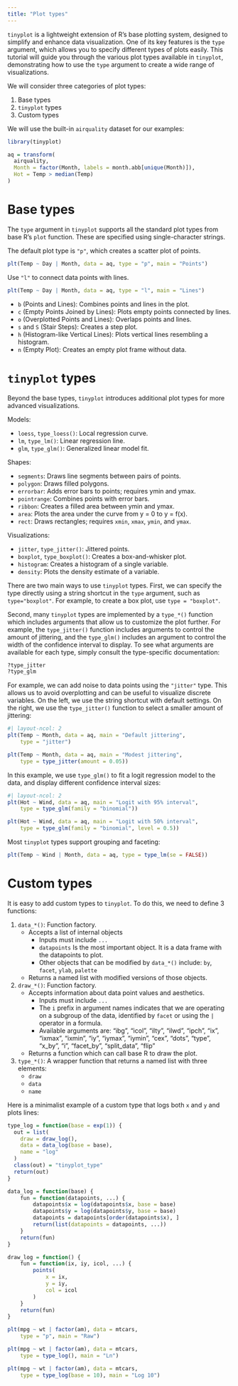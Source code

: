```yaml
---
title: "Plot types"
---
```


`tinyplot` is a lightweight extension of R's base plotting system, designed to simplify and enhance data visualization. One of its key features is the `type` argument, which allows you to specify different types of plots easily. This tutorial will guide you through the various plot types available in `tinyplot`, demonstrating how to use the `type` argument to create a wide range of visualizations.

We will consider three categories of plot types:

1. Base types
2. `tinyplot` types
3. Custom types

We will use the built-in `airquality` dataset for our examples:

```r
library(tinyplot)

aq = transform(
  airquality,
  Month = factor(Month, labels = month.abb[unique(Month)]),
  Hot = Temp > median(Temp)
)
```

# Base types

The `type` argument in `tinyplot` supports all the standard plot types from base R's `plot` function. These are specified using single-character strings.

The default plot type is `"p"`, which creates a scatter plot of points.

```r
plt(Temp ~ Day | Month, data = aq, type = "p", main = "Points")
```

Use `"l"` to connect data points with lines.

```r
plt(Temp ~ Day | Month, data = aq, type = "l", main = "Lines")
```

* `b` (Points and Lines): Combines points and lines in the plot.
* `c` (Empty Points Joined by Lines): Plots empty points connected by lines.
* `o` (Overplotted Points and Lines): Overlaps points and lines.
* `s` and `S` (Stair Steps): Creates a step plot.
* `h` (Histogram-like Vertical Lines): Plots vertical lines resembling a histogram.
* `n` (Empty Plot): Creates an empty plot frame without data.

# `tinyplot` types

Beyond the base types, `tinyplot` introduces additional plot types for more advanced visualizations. 

Models:

- `loess`, `type_loess()`: Local regression curve.
- `lm`, `type_lm()`: Linear regression line.
- `glm`, `type_glm()`: Generalized linear model fit.

Shapes:

- `segments`: Draws line segments between pairs of points.
- `polygon`: Draws filled polygons.
- `errorbar`: Adds error bars to points; requires ymin and ymax.
- `pointrange`: Combines points with error bars.
- `ribbon`: Creates a filled area between ymin and ymax.
- `area`: Plots the area under the curve from y = 0 to y = f(x).
- `rect`: Draws rectangles; requires `xmin`, `xmax`, `ymin`, and `ymax`.

Visualizations:

- `jitter`, `type_jitter()`: Jittered points.
- `boxplot`, `type_boxplot()`: Creates a box-and-whisker plot.
- `histogram`: Creates a histogram of a single variable.
- `density`: Plots the density estimate of a variable.

There are two main ways to use `tinyplot` types. First, we can specify the type directly using a string shortcut in the `type` argument, such as `type="boxplot"`. For example, to create a box plot, use `type = "boxplot"`. 

Second, many `tinyplot` types are implemented by a `type_*()` function which includes arguments that allow us to customize the plot further. For example, the `type_jitter()` function includes arguments to control the amount of jittering, and the `type_glm()` includes an argument to control the width of the confidence interval to display. To see what arguments are available for each type, simply consult the type-specific documentation:

```r
?type_jitter
?type_glm
```

For example, we can add noise to data points using the `"jitter"` type. This allows us to avoid overplotting and can be useful to visualize discrete variables. On the left, we use the string shortcut with default settings. On the right, we use the `type_jitter()` function to select a smaller amount of jittering:

```r
#| layout-ncol: 2
plt(Temp ~ Month, data = aq, main = "Default jittering", 
    type = "jitter")

plt(Temp ~ Month, data = aq, main = "Modest jittering",
    type = type_jitter(amount = 0.05))
```

In this example, we use `type_glm()` to fit a logit regression model to the data, and display different confidence interval sizes:

```r
#| layout-ncol: 2
plt(Hot ~ Wind, data = aq, main = "Logit with 95% interval",
    type = type_glm(family = "binomial"))

plt(Hot ~ Wind, data = aq, main = "Logit with 50% interval",
    type = type_glm(family = "binomial", level = 0.5))
```

Most `tinyplot` types support grouping and faceting:

```r
plt(Temp ~ Wind | Month, data = aq, type = type_lm(se = FALSE))
```

# Custom types

It is easy to add custom types to `tinyplot`. To do this, we need to define 3 functions:

1. `data_*()`: Function factory.
    - Accepts a list of internal objects
        - Inputs must include `...`
        - `datapoints` Is the most important object. It is a data frame with the datapoints to plot. 
        - Other objects that can be modified by `data_*()` include: `by`, `facet`, `ylab`, `palette`
    - Returns a named list with modified versions of those objects.
2. `draw_*()`: Function factory.
    - Accepts information about data point values and aesthetics. 
        - Inputs must include `...`
        - The `i` prefix in argument names indicates that we are operating on a subgroup of the data, identified by `facet` or using the `|` operator in a formula.
        - Available arguments are: "ibg", "icol", "ilty", "ilwd", "ipch", "ix", "ixmax", "ixmin", "iy", "iymax", "iymin", "cex", "dots", "type", "x_by", "i", "facet_by", "split_data", "flip"
    - Returns a function which can call base R to draw the plot.
3. `type_*()`: A wrapper function that returns a named list with three elements:
    - `draw`
    - `data`
    - `name`

Here is a minimalist example of a custom type that logs both `x` and `y` and plots lines:

```r
type_log = function(base = exp(1)) {
  out = list(
    draw = draw_log(),
    data = data_log(base = base),
    name = "log"
  )
  class(out) = "tinyplot_type"
  return(out)
}

data_log = function(base) {
    fun = function(datapoints, ...) {
        datapoints$x = log(datapoints$x, base = base)
        datapoints$y = log(datapoints$y, base = base)
        datapoints = datapoints[order(datapoints$x), ]
        return(list(datapoints = datapoints, ...))
    }
    return(fun)
}

draw_log = function() {
    fun = function(ix, iy, icol, ...) {
        points(
            x = ix,
            y = iy,
            col = icol
        )
    }
    return(fun)
}

plt(mpg ~ wt | factor(am), data = mtcars,
    type = "p", main = "Raw")

plt(mpg ~ wt | factor(am), data = mtcars,
    type = type_log(), main = "Ln")

plt(mpg ~ wt | factor(am), data = mtcars,
    type = type_log(base = 10), main = "Log 10")
```

